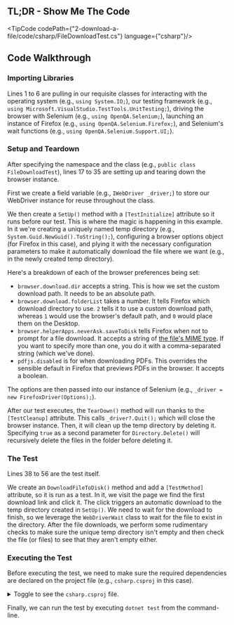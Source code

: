 
## TL;DR - Show Me The Code

<TipCode codePath={"2-download-a-file/code/csharp/FileDownloadTest.cs"} language={"csharp"}/>

## Code Walkthrough

### Importing Libraries

Lines 1 to 6 are pulling in our requisite classes for interacting with the operating system (e.g., `using System.IO;`),
our testing framework (e.g., `using Microsoft.VisualStudio.TestTools.UnitTesting;`), driving the browser with
Selenium (e.g., `using OpenQA.Selenium;`), launching an instance of Firefox
(e.g., `using OpenQA.Selenium.Firefox;`), and Selenium's wait functions (e.g., `using OpenQA.Selenium.Support.UI;`).

### Setup and Teardown

After specifying the namespace and the class (e.g., `public class FileDownloadTest`), lines 17 to 35 are setting up and
tearing down the browser instance.

First we create a field variable (e.g., `IWebDriver _driver;`) to store our WebDriver instance for reuse throughout
the class.

We then create a `SetUp()` method with a `[TestInitialize]` attribute so it runs before our test. This is where the
magic is happening in this example. In it we're creating a uniquely named temp directory
(e.g., `System.Guid.NewGuid().ToString();`), configuring a browser options object (for Firefox in this case), and
plying it with the necessary configuration parameters to make it automatically download the file where we want
(e.g., in the newly created temp directory).

Here's a breakdown of each of the browser preferences being set:

- `browser.download.dir` accepts a string. This is how we set the custom download path. It needs to be an absolute path.
- `browser.download.folderList` takes a number. It tells Firefox which download directory to use. `2` tells it to use
a custom download path, whereas `1` would use the browser's default path, and `0` would place them on the Desktop.
- `browser.helperApps.neverAsk.saveToDisk` tells Firefox when not to prompt for a file download. It accepts a string
of [the file's MIME type](http://en.wikipedia.org/wiki/Internet_media_type). If you want to specify more than one, you do it with a comma-separated string (which
we've done).
- `pdfjs.disabled` is for when downloading PDFs. This overrides the sensible default in Firefox that previews PDFs in
the browser. It accepts a boolean.

The options are then passed into our instance of Selenium (e.g., `_driver = new FirefoxDriver(Options);`).

After our test executes, the `TearDown()` method will run thanks to the `[TestCleanup]` attribute. This
calls `_driver?.Quit();` which will close the browser instance. Then, it will clean up the temp directory by deleting
it. Specifying `true` as a second parameter for `Directory.Delete()` will recursively delete the files in the folder
before deleting it.

### The Test

Lines 38 to 56 are the test itself.

We create an `DownloadFileToDisk()` method and add a `[TestMethod]` attribute, so it is run as a test. In it, we visit
the page we find the first download link and click it. The click triggers an automatic download to the temp directory
created in `SetUp()`. We need to wait for the download to finish, so we leverage the `WebDriverWait` class to wait for
the file to exist in the directory. After the file downloads, we perform some rudimentary checks to make sure the
unique temp directory isn't empty and then check the file (or files) to see that they aren't empty either.

### Executing the Test

Before executing the test, we need to make sure the required dependencies are declared on the project file (e.g.,
`csharp.csproj` in this case).

<details>
    <summary>Toggle to see the <code>csharp.csproj</code> file.</summary>
    <div>
        <TipCode codePath={"2-download-a-file/code/csharp/csharp.csproj"} language={"xml"}/>
    </div>
</details>

Finally, we can run the test by executing `dotnet test` from the command-line.